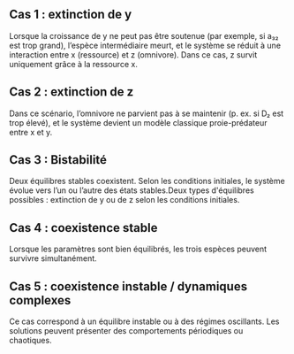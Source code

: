 ## Cas 1 : extinction de y
Lorsque la croissance de y ne peut pas être soutenue (par exemple, si a₃₂ est trop grand), l’espèce intermédiaire meurt, et le système se réduit à une interaction entre x (ressource) et z (omnivore). Dans ce cas, z survit uniquement grâce à la ressource x.

## Cas 2 : extinction de z
Dans ce scénario, l’omnivore ne parvient pas à se maintenir (p. ex. si D₂ est trop élevé), et le système devient un modèle classique proie-prédateur entre x et y.

## Cas 3 : Bistabilité	
Deux équilibres stables coexistent. Selon les conditions initiales, le système évolue vers l’un ou l’autre des états stables.Deux types d'équilibres possibles : extinction de y ou de z selon les conditions initiales.

## Cas 4 : coexistence stable
Lorsque les paramètres sont bien équilibrés, les trois espèces peuvent survivre simultanément. 

## Cas 5 : coexistence instable / dynamiques complexes
Ce cas correspond à un équilibre instable ou à des régimes oscillants. Les solutions peuvent présenter des comportements périodiques ou chaotiques.
